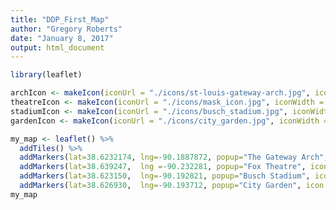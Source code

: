 ---
title: "DDP_First_Map"
author: "Gregory Roberts"
date: "January 8, 2017"
output: html_document
---

```{r}
library(leaflet)

archIcon <- makeIcon(iconUrl = "./icons/st-louis-gateway-arch.jpg", iconWidth = 35, iconHeight = 35)
theatreIcon <- makeIcon(iconUrl = "./icons/mask_icon.jpg", iconWidth = 35, iconHeight = 35)
stadiumIcon <- makeIcon(iconUrl = "./icons/busch_stadium.jpg", iconWidth = 35, iconHeight = 35)
gardenIcon <- makeIcon(iconUrl = "./icons/city_garden.jpg", iconWidth = 35, iconHeight = 35)

my_map <- leaflet() %>%
  addTiles() %>%
  addMarkers(lat=38.6232174, lng=-90.1887872, popup="The Gateway Arch", icon = archIcon) %>%
  addMarkers(lat=38.639247,  lng =-90.232281, popup="Fox Theatre", icon = theatreIcon) %>%
  addMarkers(lat=38.623150,  lng=-90.192821, popup="Busch Stadium", icon = stadiumIcon) %>%
  addMarkers(lat=38.626930,  lng=-90.193712, popup="City Garden", icon =gardenIcon)
my_map
```
<br>
<br>
<br>
<br>
<br>